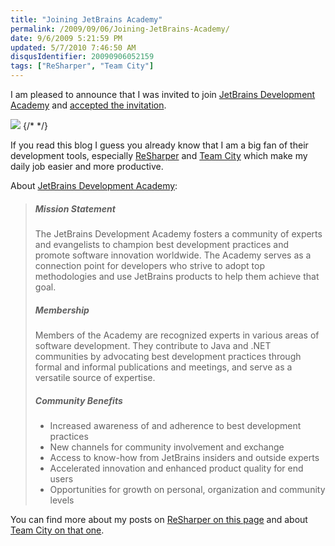 ```yaml
---
title: "Joining JetBrains Academy"
permalink: /2009/09/06/Joining-JetBrains-Academy/
date: 9/6/2009 5:21:59 PM
updated: 5/7/2010 7:46:50 AM
disqusIdentifier: 20090906052159
tags: ["ReSharper", "Team City"]
---
```

I am pleased to announce that I was invited to join [JetBrains Development Academy](http://www.jetbrains.com/devnet/academy/about/index.html) and [accepted the invitation](http://www.jetbrains.com/devnet/academy/experts/Laurent_Kempe.html). 

[![](/images/2009/Joining-JetBrains-Academy-1.gif)](http://www.jetbrains.com/devnet/academy/experts/Laurent_Kempe.html)
{/* <!-- more --> */}

If you read this blog I guess you already know that I am a big fan of their development tools, especially [ReSharper](http://www.jetbrains.com/resharper) and [Team City](http://www.jetbrains.com/teamcity) which make my daily job easier and more productive.

About [JetBrains Development Academy](http://www.jetbrains.com/devnet/academy/about/index.html):

> ##### Mission Statement
> 
> The JetBrains Development Academy fosters a community of experts and evangelists to champion best development practices and promote software innovation worldwide. The Academy serves as a connection point for developers who strive to adopt top methodologies and use JetBrains products to help them achieve that goal.
> 
> ##### Membership
> 
> Members of the Academy are recognized experts in various areas of software development. They contribute to Java and .NET communities by advocating best development practices through formal and informal publications and meetings, and serve as a versatile source of expertise.
> 
> ##### Community Benefits
> 
> *   Increased awareness of and adherence to best development practices
> *   New channels for community involvement and exchange
> *   Access to know-how from JetBrains insiders and outside experts
> *   Accelerated innovation and enhanced product quality for end users
> *   Opportunities for growth on personal, organization and community levels

You can find more about my posts on [ReSharper on this page](http://weblogs.asp.net/lkempe/archive/tags/ReSharper/default.aspx) and about [Team City on that one](http://weblogs.asp.net/lkempe/archive/tags/Team+City/default.aspx).
